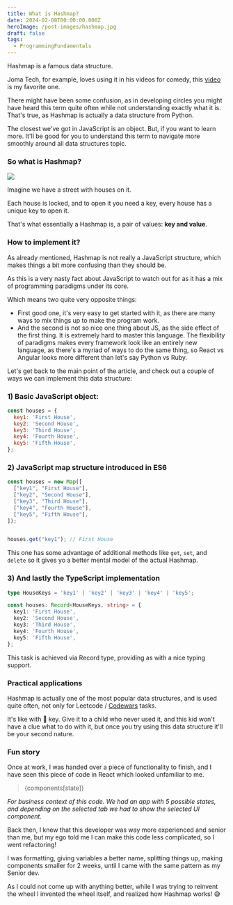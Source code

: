 ```yaml
---
title: What is Hashmap?
date: 2024-02-08T00:00:00.000Z
heroImage: /post-images/hashmap.jpg
draft: false
tags:
  - ProgrammingFundamentals
---
```


Hashmap is a famous data structure.

Joma Tech, for example, loves using it in his videos for comedy, this [video](https://www.youtube.com/watch?v=5bId3N7QZec) is my favorite one.

There might have been some confusion, as in developing circles you might have heard this term quite often while not understanding exactly what it is. That's true, as Hashmap is actually a data structure from Python.

The closest we've got in JavaScript is an object. But, if you want to learn more. It'll be good for you to understand this term to navigate more smoothly around all data structures topic.

### So what is Hashmap?

![](/post-images/hashmap-illustration.png)

Imagine we have a street with houses on it.

Each house is locked, and to open it you need a key, every house has a unique key to open it.

That's what essentially a Hashmap is, a pair of values: **key and value**.

### How to implement it?

As already mentioned, Hashmap is not really a JavaScript structure, which makes things a bit more confusing than they should be.

As this is a very nasty fact about JavaScript to watch out for as it has a mix of programming paradigms under its core.

Which means two quite very opposite things:

* First good one, it's very easy to get started with it, as there are many ways to mix things up to make the program work.
* And the second is not so nice one thing about JS, as the side effect of the first thing. It is extremely hard to master this language. The flexibility of paradigms makes every framework look like an entirely new language, as there's a myriad of ways to do the same thing, so React vs Angular looks more different than let's say Python vs Ruby.

Let's get back to the main point of the article, and check out a couple of ways we can implement this data structure:

### 1) Basic JavaScript object:

```javascript
const houses = {
  key1: 'First House',
  key2: 'Second House',
  key3: 'Third House',
  key4: 'Fourth House',
  key5: 'Fifth House',
};
```

### 2) JavaScript map structure introduced in ES6

```javascript
const houses = new Map([
  ["key1", "First House"],
  ["key2", "Second House"],
  ["key3", "Third House"],
  ["key4", "Fourth House"],
  ["key5", "Fifth House"],
]);


houses.get("key1"); // First House
```

This one has some advantage of additional methods like `get`, `set`, and `delete` so it gives yo a better mental model of the actual Hashmap.

### 3) And lastly the TypeScript implementation

```typescript
type HouseKeys = 'key1' | 'key2' | 'key3' | 'key4' | 'key5';

const houses: Record<HouseKeys, string> = {
  key1: 'First House',
  key2: 'Second House',
  key3: 'Third House',
  key4: 'Fourth House',
  key5: 'Fifth House',
};
```

This task is achieved via Record type, providing as with a nice typing support.

### Practical applications

Hashmap is actually one of the most popular data structures, and is used quite often, not only for Leetcode / [Codewars](https://alex-code.com/admin#/~/post/2023-01-21-i-tried-codewars-for-30-days) tasks.

It's like with 🔑 key. Give it to a child who never used it, and this kid won't have a clue what to do with it, but once you try using this data structure it'll be your second nature.

### Fun story

Once at work, I was handed over a piece of functionality to finish, and I have seen this piece of code in React which looked unfamiliar to me.

> {components\[state]}

*For business context of this code. We had an app with 5 possible states, and depending on the selected tab we had to show the selected UI component.*

Back then, I knew that this developer was way more experienced and senior than me, but my ego told me I can make this code less complicated, so I went refactoring!

I was formatting, giving variables a better name, splitting things up, making components smaller for 2 weeks, until I came with the same pattern as my Senior dev.

As I could not come up with anything better, while I was trying to reinvent the wheel I invented the wheel itself, and realized how Hashmap works! 😅
